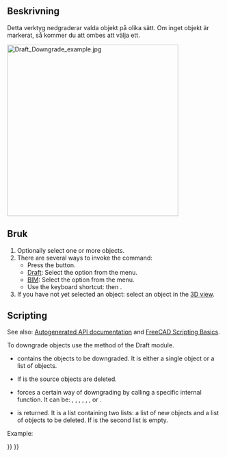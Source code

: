 <languages/>

{{Docnav
|[[Draft_Upgrade|Upgrade]]
|[[Draft_WireToBSpline|WireToBSpline]]
|[[Draft_Workbench|Draft]]
|IconL=Draft_Upgrade.svg
|IconR=Draft_WireToBSpline.svg
|IconC=Workbench_Draft.svg
}}

<div class="mw-translate-fuzzy">
{{GuiCommand/sv|Name=Draft Downgrade|Name/sv=Draft Downgrade|Workbenches=[[Draft_Workbench/sv|Draft]], [[Arch_Workbench/sv|Arch]]|MenuLocation=Draft -> Downgrade|Shortcut=D N|SeeAlso=[[Draft Upgrade/sv|Draft Upgrade]]}}
</div>

<span id="Description"></span>
==Beskrivning==

<div class="mw-translate-fuzzy">
Detta verktyg nedgraderar valda objekt på olika sätt. Om inget objekt är markerat, så kommer du att ombes att välja ett.
</div>

[[Image:Draft_Downgrade_example.jpg|400px]]
{{Caption|Two overlapping faces are downgraded to a Part Cut object, which is downgraded to a face. That face is then downgraded to a closed wire, which is finally downgraded to separate edges.}}

<span id="Usage"></span>
<div class="mw-translate-fuzzy">
==Bruk==
</div>

# Optionally select one or more objects.
# There are several ways to invoke the command:
#* Press the {{Button|[[Image:Draft_Downgrade.svg|16px]] [[Draft_Downgrade|Downgrade]]}} button.
#* [[Draft_Workbench|Draft]]: Select the {{MenuCommand|Modification → [[Image:Draft_Downgrade.svg|16px]] Downgrade}} option from the menu.
#* [[BIM_Workbench|BIM]]: Select the {{MenuCommand|Modify → [[Image:Draft_Downgrade.svg|16px]] Downgrade}} option from the menu.
#* Use the keyboard shortcut: {{KEY|D}} then {{KEY|N}}.
# If you have not yet selected an object: select an object in the [[3D_view|3D view]].

==Scripting==

See also: [https://freecad.github.io/SourceDoc/ Autogenerated API documentation] and [[FreeCAD_Scripting_Basics|FreeCAD Scripting Basics]].

To downgrade objects use the {{incode|downgrade}} method of the Draft module.

{{Code|code=
downgrade_list = downgrade(objects, delete=False, force=None)
}}

* {{incode|objects}} contains the objects to be downgraded. It is either a single object or a list of objects.
* If {{incode|delete}} is {{incode|True}} the source objects are deleted.
* {{incode|force}} forces a certain way of downgrading by calling a specific internal function. It can be: {{incode|"explode"}}, {{incode|"shapify"}}, {{incode|"subtr"}}, {{incode|"splitFaces"}}, {{incode|"cut2"}}, {{incode|"getWire"}}, {{incode|"splitWires"}} or {{incode|"splitCompounds"}}.
* {{incode|downgrade_list}} is returned. It is a list containing two lists: a list of new objects and a list of objects to be deleted. If {{incode|delete}} is {{incode|True}} the second list is empty.

Example:

{{Code|code=
import FreeCAD as App
import Draft

doc = App.newDocument()

circle = Draft.make_circle(1000)
rectangle = Draft.make_rectangle(2000, 800)
doc.recompute()

add_list1, delete_list1 = Draft.upgrade([circle, rectangle], delete=True)

compound = add_list1[0]
add_list2, delete_list2 = Draft.downgrade(compound, delete=False)
face = add_list2[0]
add_list3, delete_list3 = Draft.downgrade(face, delete=False)

box = doc.addObject("Part::Box", "Box")
box.Length = 2300
box.Width = 800
box.Height = 1000

add_list4, delete_list4 = Draft.downgrade(box, delete=True)

doc.recompute()
}}


{{Docnav
|[[Draft_Upgrade|Upgrade]]
|[[Draft_WireToBSpline|WireToBSpline]]
|[[Draft_Workbench|Draft]]
|IconL=Draft_Upgrade.svg
|IconR=Draft_WireToBSpline.svg
|IconC=Workbench_Draft.svg
}}

{{Draft Tools navi{{#translation:}}}}
{{Userdocnavi{{#translation:}}}}